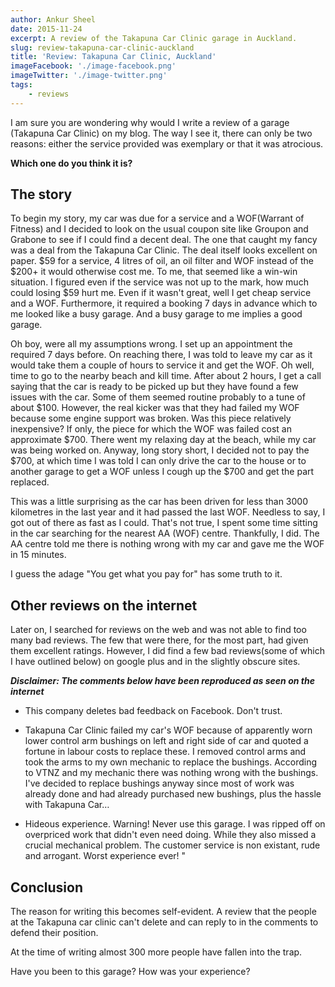 ```yaml
---
author: Ankur Sheel
date: 2015-11-24
excerpt: A review of the Takapuna Car Clinic garage in Auckland.
slug: review-takapuna-car-clinic-auckland
title: 'Review: Takapuna Car Clinic, Auckland'
imageFacebook: './image-facebook.png'
imageTwitter: './image-twitter.png'
tags:
    - reviews
---
```


I am sure you are wondering why would I write a review of a garage (Takapuna Car Clinic) on my blog. The way I see it, there can only be two reasons: either the service provided was exemplary or that it was atrocious.

**Which one do you think it is?**

## The story

To begin my story, my car was due for a service and a WOF(Warrant of Fitness) and I decided to look on the usual coupon site like Groupon and Grabone to see if I could find a decent deal. The one that caught my fancy was a deal from the Takapuna Car Clinic. The deal itself looks excellent on paper. $59 for a service, 4 litres of oil, an oil filter and WOF instead of the $200+ it would otherwise cost me. To me, that seemed like a win-win situation. I figured even if the service was not up to the mark, how much could losing \$59 hurt me. Even if it wasn't great, well I get cheap service and a WOF. Furthermore, it required a booking 7 days in advance which to me looked like a busy garage. And a busy garage to me implies a good garage.

Oh boy, were all my assumptions wrong. I set up an appointment the required 7 days before. On reaching there, I was told to leave my car as it would take them a couple of hours to service it and get the WOF. Oh well, time to go to the nearby beach and kill time. After about 2 hours, I get a call saying that the car is ready to be picked up but they have found a few issues with the car. Some of them seemed routine probably to a tune of about $100. However, the real kicker was that they had failed my WOF because some engine support was broken. Was this piece relatively inexpensive? If only, the piece for which the WOF was failed cost an approximate $700. There went my relaxing day at the beach, while my car was being worked on. Anyway, long story short, I decided not to pay the $700, at which time I was told I can only drive the car to the house or to another garage to get a WOF unless I cough up the $700 and get the part replaced.

This was a little surprising as the car has been driven for less than 3000 kilometres in the last year and it had passed the last WOF. Needless to say, I got out of there as fast as I could. That's not true, I spent some time sitting in the car searching for the nearest AA (WOF) centre. Thankfully, I did. The AA centre told me there is nothing wrong with my car and gave me the WOF in 15 minutes.

I guess the adage "You get what you pay for" has some truth to it.

## Other reviews on the internet

Later on, I searched for reviews on the web and was not able to find too many bad reviews. The few that were there, for the most part, had given them excellent ratings. However, I did find a few bad reviews(some of which I have outlined below) on google plus and in the slightly obscure sites.

_**Disclaimer: The comments below have been reproduced as seen on the internet**_

-   This company deletes bad feedback on Facebook. Don't trust.

-   Takapuna Car Clinic failed my car's WOF because of apparently worn lower control arm bushings on left and right side of car and quoted a fortune in labour costs to replace these. I removed control arms and took the arms to my own mechanic to replace the bushings. According to VTNZ and my mechanic there was nothing wrong with the bushings. I've decided to replace bushings anyway since most of work was already done and had already purchased new bushings, plus the hassle with Takapuna Car…

-   Hideous experience. Warning! Never use this garage. I was ripped off on overpriced work that didn't even need doing. While they also missed a crucial mechanical problem. The customer service is non existant, rude and arrogant. Worst experience ever! "

## Conclusion

The reason for writing this becomes self-evident. A review that the people at the Takapuna car clinic can't delete and can reply to in the comments to defend their position.

At the time of writing almost 300 more people have fallen into the trap.

Have you been to this garage? How was your experience?
